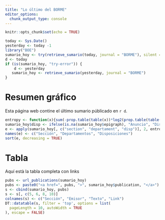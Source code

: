 ```yaml
---
title: "Lo último del BORME"
editor_options: 
  chunk_output_type: console
---
```


```r
knitr::opts_chunk$set(echo = TRUE)
```


```r
today <- Sys.Date()
yesterday <- today -1
library("BOE")
sumario_hoy <- try(retrieve_sumario(today, journal = "BORME"), silent = TRUE)
d <- today
if (is(sumario_hoy, "try-error")) {
    d <- yesterday
   sumario_hoy <- retrieve_sumario(yesterday, journal = "BORME")
}
```

# Resumen gráfico

Esta página web contine el último sumario públicado en `r d`.

```r
entropy <- function(x){sum(-prop.table(table(x))*log2(prop.table(table(x))))/(length(unique(x))/2)}
sumario_hoy$disp <- ifelse(is.na(sumario_hoy$epigraph), "Anuncio", "Disposición")
e <- apply(sumario_hoy[, c("section", "departament", "disp")], 2, entropy)
names(e) <- c("Sección", "Departamentos", "Disposiciones")
sort(e, decreasing = TRUE)
```

# Tabla

Aquí està la tabla completa con links

```r
pubs <- url_publications(sumario_hoy)
pubs <- paste0("<a href=", pubs, ">", sumario_hoy$publication, "</a>")
s <- cbind(sumario_hoy, pubs)
s <- s[, c(5, 6, 8, 10)]
colnames(s) <- c("Sección", "Emisor", "Texto", "Link")
DT::datatable(s, filter = 'top', options = list(
  pageLength = 10, autoWidth = TRUE
), escape = FALSE)

```



